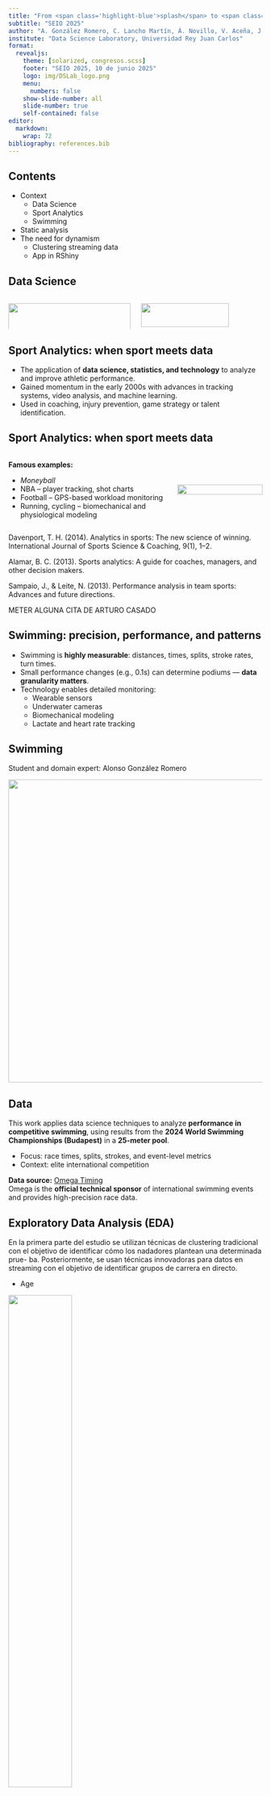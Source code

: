 ```yaml
---
title: "From <span class='highlight-blue'>splash</span> to <span class='highlight-blue'>stats</span>: Analysis of swimming performance with R"
subtitle: "SEIO 2025"
author: "A. González Romero, C. Lancho Martín, Á. Novillo, V. Aceña, J. García-Ochoa, I. Martín de Diego"
institute: "Data Science Laboratory, Universidad Rey Juan Carlos"
format: 
  revealjs:
    theme: [solarized, congresos.scss]
    footer: "SEIO 2025, 10 de junio 2025"
    logo: img/DSLab_logo.png
    menu:
      numbers: false
    show-slide-number: all
    slide-number: true
    self-contained: false
editor: 
  markdown: 
    wrap: 72
bibliography: references.bib
---
```


## Contents

-   Context
    -   Data Science
    -   Sport Analytics
    -   Swimming
-   Static analysis
-   The need for dynamism
    -   Clustering streaming data
    -   App in RShiny

## Data Science

::: columns
::: {.column width="50%"}
![](img/ds_venn_OP3.png){width="100%"} <br> [              
Foundations]{.caption}
:::

::: {.column width="50%"}
![](img/DS_cycle_prepro.png){width="85%"} <br> [               
Applications]{.caption}
:::
:::

## Sport Analytics: when sport meets data

-   The application of **data science, statistics, and technology** to
    analyze and improve athletic performance.
-   Gained momentum in the early 2000s with advances in tracking
    systems, video analysis, and machine learning.
-   Used in coaching, injury prevention, game strategy or talent
    identification.

## Sport Analytics: when sport meets data

::: {.columns style="align-items: center;"}
::: {.column style="width: 65%;"}
<strong>Famous examples:</strong>

<ul>

<li><em>Moneyball</em></li>

<li>NBA -- player tracking, shot charts </li>

<li>Football -- GPS-based workload monitoring</li>

<li>Running, cycling -- biomechanical and physiological modeling</li>

</ul>
:::

::: {.column style="width: 35%;"}
<img src="img/moneyball.jpg" style="width: 100%;"/>
:::
:::

Davenport, T. H. (2014). Analytics in sports: The new science of
winning. International Journal of Sports Science & Coaching, 9(1), 1--2.

Alamar, B. C. (2013). Sports analytics: A guide for coaches, managers,
and other decision makers.

Sampaio, J., & Leite, N. (2013). Performance analysis in team sports:
Advances and future directions.

METER ALGUNA CITA DE ARTURO CASADO

## Swimming: precision, performance, and patterns

-   Swimming is **highly measurable**: distances, times, splits, stroke
    rates, turn times.
-   Small performance changes (e.g., 0.1s) can determine podiums ---
    **data granularity matters**.
-   Technology enables detailed monitoring:
    -   Wearable sensors
    -   Underwater cameras
    -   Biomechanical modeling
    -   Lactate and heart rate tracking

## Swimming

Student and domain expert: Alonso González Romero

![](img/alonso.png){fig-align="center" width="600"}

## Data

This work applies data science techniques to analyze **performance in competitive swimming**, using results from the **2024 World Swimming Championships (Budapest)** in a **25-meter pool**.

- Focus: race times, splits, strokes, and event-level metrics
- Context: elite international competition

**Data source:** [Omega Timing](https://www.omegatiming.com/sports-timing-live-results)  
Omega is the **official technical sponsor** of international swimming events and provides high-precision race data.



## Exploratory Data Analysis (EDA)


En la primera parte del estudio se utilizan técnicas de clustering tradicional
con el objetivo de identificar cómo los nadadores plantean una determinada prue-
ba. Posteriormente, se usan técnicas innovadoras para datos en streaming con el
objetivo de identificar grupos de carrera en directo.

- Age

![](img/edad.png){fig-align="center" width="50%"}


## Exploratory Data Analysis (EDA)

- Age

![](img/media_puntos_edad.png){fig-align="center" width="50%"}


## EDA

 - Distribution of swimmers per country

![](img/mapa_nadadores.png){fig-align="center" width="50%"}


## EDA

- Reaction time

![](img/reaction_time_density.png){fig-align="center" width="50%"}

## EDA

- Reaction time

![](img/reaction_time_distance_style.png){fig-align="center" width="50%"}



## EDA: speed pattern across the race
::: columns
::: {.column width="50%"}
![](img/summer_road_to_champion_400_free.png){width="94%"} <br>
:::

::: {.column width="50%"}
![](img/summer_400_road_to_champion_medley.png){width="100%"} <br> 
:::
:::


## EDA: Different patterns/strategies
::: columns
::: {.column width="50%"}
![](img/summer_road_to_champion_400_free.png){width="94%"} <br>
:::

::: {.column width="50%"}
![](img/elijah_road_to_champion_400_free.png){width="100%"} <br> 
:::
:::


 ⟶  Clustering

## EDA: Race evolution

![](img/evolucion_carrera.png){fig-align="center" width="50%"}

 ⟶  Lack of dynamism


## EDA: Dynamic race evolution

![](img/200braza.gif){fig-align="center" width="50%"}



## Approach

- Static and dynamic analysis
  - Static: clustering to find group of speed patterns
    - Classic clustering techniques with static data  with different distances: Euclidean and Dynamic Time Warping (DTW)
  - Dynamic: streaming data
    - Evolutive clustering
    
## Static vs dynamic
<div style="font-size: 80%;">
Datasets can be categorized based on their temporal availability:

- **Static data**: Fully available from the beginning of the study. These datasets can be explored, cleaned, and modeled comfortably.
- **Streaming data**: Arrives continuously in real time.

Traditional clustering algorithms assume full access to the entire dataset from the start.

Streaming data introduces an implicit **temporal dependency**: observations at time $t$ are often related to those at time $t-1$, creating an evolving structure. **Evolutionary clustering algorithms** process data sequentially and incorporate past information to update cluster structures in real time. 
</div>



## Static methology

 - Main goal: find groups according to different speed swimming patterns
 - Techniques: 
   - $k$-means
   - $k$-medoids
   - Agglomerative hierarchical clustering
   - Similarity measures: Euclidean distance and Dynamic Time Warping
   
## Static results

![](img/static_cluster_centroids_analysis.png){fig-align="center" width="50%"}

## Static results

![](img/static_cluster_allswimmers.png){fig-align="center" width="50%"}



## Dynamic results

As noted by Maglischo [@maglischo2003], swimming is particularly suited to performance analysis.



## EvolveCluster: an evolutionary clustering algorithm
<div style="font-size: 70%;">
[@nordahl2022evolvecluster]
- Segments the data stream into time-based chunks $D_0, D_1, \ldots, D_t$
- For each segment $D_t$, clustering is initialized using centroids from $C_{t-1}$
- Applies refinement and split-check steps to adapt clusters

### Main algorithm steps:

1. **Initial clustering** using $C_{t-1}$ as seeds:
   $C_t \leftarrow \text{InitialPartition}(D_t, c_1, \ldots, c_k)$
2. **Refinement** with $k$-medoids:
   $C_t \leftarrow \text{RefineSolution}(C_t)$
3. **Silhouette Index evaluation**:
   $S = \text{SI}(C_t)$
4. **Iterative cluster splitting** based on 2-means:
   $\text{If } \text{SI}(C'_t) > S + \tau \Rightarrow C_t \leftarrow C'_t$

---

### Key Metric: Silhouette Index

$\text{SI}(C) = \frac{1}{m} \sum_{i=1}^{m} \frac{b_i - a_i}{\max(a_i, b_i)}$

</div>


## EvolveCluster

![](img/evolveCluster.png){fig-align="center" width="50%"}

Figure extracted from [@nordahl2022evolvecluster]

## EvolveCluster adapted

PONER CÓMO LO HA ADAPTADO ALONSO

## Where the race breaks?

IMAGEN DE CUANDO SE ROMPE LA CARRERA


## From splash to stats - Dashboard

![](img/fromsplashtostats_dashboard.png){width="70%" fig-align="center"}

::: {style="text-align:center"}
🖥️ Live demo 🤞🏻
:::

-   Interfaz: <https://alonsogr03.shinyapps.io/interfaz/>


# Conclusions and future work

## Conclusions

-   R nos ayuda en gran diversidad de tareas

-   R, R markdown, quarto, shiny favorece y facilita su uso

-   Estamos listos para despliegues en producción, sin complejos

## Future work

-   Paquete de R asociado a Tesis doctoral

-   Más dashboard

-   Mejorar la generación de apuntes con R

-   Más proyectos con empresas

-   Más proyectos en organismos internacionales

-   Nueva tesis doctoral 😉

## References

::: {#refs}
:::

# ¡Thanks!

[carmen.lancho\@urjc.es]{.red}


<!-- `r fontawesome::fa("x-twitter", fill = "#749dae")` -->

[\@DSLAB_URJC](https://x.com/DSLAB_URJC)

<https://www.datasciencelab.es>

Slides: <https://urjcdslab.github.io/rmadrid92>

\

**Questions?**
